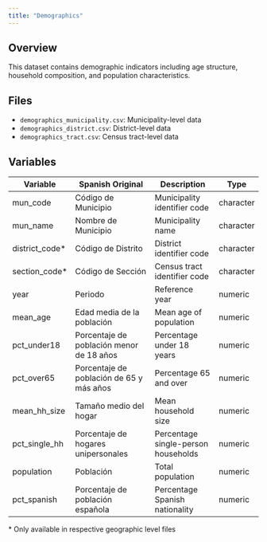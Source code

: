 ```yaml
---
title: "Demographics"
---
```


## Overview

This dataset contains demographic indicators including age structure, household composition, and population characteristics.

## Files

- `demographics_municipality.csv`: Municipality-level data
- `demographics_district.csv`: District-level data
- `demographics_tract.csv`: Census tract-level data

## Variables

| Variable | Spanish Original | Description | Type |
|----------|-----------------|-------------|------|
| mun_code | Código de Municipio | Municipality identifier code | character |
| mun_name | Nombre de Municipio | Municipality name | character |
| district_code* | Código de Distrito | District identifier code | character |
| section_code* | Código de Sección | Census tract identifier code | character |
| year | Periodo | Reference year | numeric |
| mean_age | Edad media de la población | Mean age of population | numeric |
| pct_under18 | Porcentaje de población menor de 18 años | Percentage under 18 years | numeric |
| pct_over65 | Porcentaje de población de 65 y más años | Percentage 65 and over | numeric |
| mean_hh_size | Tamaño medio del hogar | Mean household size | numeric |
| pct_single_hh | Porcentaje de hogares unipersonales | Percentage single-person households | numeric |
| population | Población | Total population | numeric |
| pct_spanish | Porcentaje de población española | Percentage Spanish nationality | numeric |

\* Only available in respective geographic level files
